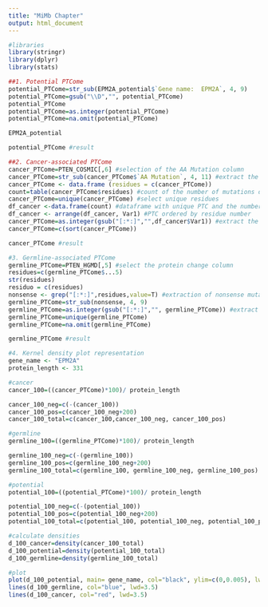 ```yaml
---
title: "MiMb Chapter"
output: html_document
---
```

```r
#libraries
library(stringr)
library(dplyr)
library(stats)
```

```r
##1. Potential PTCome
potential_PTCome=str_sub(EPM2A_potential$`Gene name:  EPM2A`, 4, 9)
potential_PTCome=gsub("\\D","", potential_PTCome)
potential_PTCome
potential_PTCome=as.integer(potential_PTCome)
potential_PTCome=na.omit(potential_PTCome)

EPM2A_potential

potential_PTCome #result
```

```r
##2. Cancer-associated PTCome
cancer_PTCome=PTEN_COSMIC[,6] #selection of the AA Mutation column
cancer_PTCome=str_sub(cancer_PTCome$`AA Mutation`, 4, 11) #extract the numeric fraction
cancer_PTCome <- data.frame (residues = c(cancer_PTCome))
count=table(cancer_PTCome$residues) #count of the number of mutations described in each residue (independently of the nucleotidic change)
cancer_PTCome=unique(cancer_PTCome) #select unique residues
df_cancer <-data.frame(count) #dataframe with unique PTC and the number of times they have been reported
df_cancer <- arrange(df_cancer, Var1) #PTC ordered by residue number
cancer_PTCome=as.integer(gsub("[:*:]","",df_cancer$Var1)) #extract the numeric fraction
cancer_PTCome=c(sort(cancer_PTCome))

cancer_PTCome #result
```

```r
#3. Germline-associated PTCome
germline_PTCome=PTEN_HGMD[,5] #select the protein change column
residues=c(germline_PTCome$...5)
str(residues)
residuo = c(residues)
nonsense <- grep("[:*:]",residues,value=T) #extraction of nonsense mutations
germline_PTCome=str_sub(nonsense, 4, 9)
germline_PTCome=as.integer(gsub("[:*:]","", germline_PTCome)) #extract the numeric fraction
germline_PTCome=unique(germline_PTCome)
germline_PTCome=na.omit(germline_PTCome)

germline_PTCome #result
```

```r
#4. Kernel density plot representation
gene_name <- "EPM2A"
protein_length <- 331

#cancer
cancer_100=((cancer_PTCome)*100)/ protein_length

cancer_100_neg=c(-(cancer_100))
cancer_100_pos=c(cancer_100_neg+200)
cancer_100_total=c(cancer_100,cancer_100_neg, cancer_100_pos)

#germline
germline_100=((germline_PTCome)*100)/ protein_length

germline_100_neg=c(-(germline_100))
germline_100_pos=c(germline_100_neg+200)
germline_100_total=c(germline_100, germline_100_neg, germline_100_pos)

#potential
potential_100=((potential_PTCome)*100)/ protein_length

potential_100_neg=c(-(potential_100))
potential_100_pos=c(potential_100_neg+200)
potential_100_total=c(potential_100, potential_100_neg, potential_100_pos)

#calculate densities
d_100_cancer=density(cancer_100_total)
d_100_potential=density(potential_100_total)
d_100_germline=density(germline_100_total)

#plot
plot(d_100_potential, main= gene_name, col="black", ylim=c(0,0.005), lwd=3.5, xlim=c(0,100))
lines(d_100_germline, col="blue", lwd=3.5)
lines(d_100_cancer, col="red", lwd=3.5)
```

